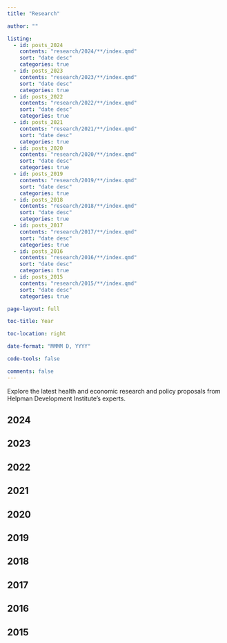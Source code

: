 ```yaml
---
title: "Research"

author: ""

listing: 
  - id: posts_2024
    contents: "research/2024/**/index.qmd"
    sort: "date desc"
    categories: true
  - id: posts_2023
    contents: "research/2023/**/index.qmd"
    sort: "date desc"
    categories: true
  - id: posts_2022
    contents: "research/2022/**/index.qmd"
    sort: "date desc"
    categories: true
  - id: posts_2021
    contents: "research/2021/**/index.qmd"
    sort: "date desc"
    categories: true
  - id: posts_2020
    contents: "research/2020/**/index.qmd"
    sort: "date desc"
    categories: true
  - id: posts_2019
    contents: "research/2019/**/index.qmd"
    sort: "date desc"
    categories: true
  - id: posts_2018
    contents: "research/2018/**/index.qmd"
    sort: "date desc"
    categories: true
  - id: posts_2017
    contents: "research/2017/**/index.qmd"
    sort: "date desc"
    categories: true
  - id: posts_2016
    contents: "research/2016/**/index.qmd"
    sort: "date desc"
    categories: true
  - id: posts_2015
    contents: "research/2015/**/index.qmd"
    sort: "date desc"
    categories: true

page-layout: full

toc-title: Year

toc-location: right

date-format: "MMMM D, YYYY"

code-tools: false

comments: false
---
```


Explore the latest health and economic research and policy proposals from Helpman Development Institute's experts.

## 2024

::: {#posts_2024}
:::

## 2023

::: {#posts_2023}
:::

## 2022

::: {#posts_2022}
:::

## 2021

::: {#posts_2021}
:::

## 2020

::: {#posts_2020}
:::

## 2019

::: {#posts_2019}
:::

## 2018

::: {#posts_2018}
:::

## 2017

::: {#posts_2017}
:::

## 2016

::: {#posts_2016}
:::

## 2015

::: {#posts_2015}
:::
